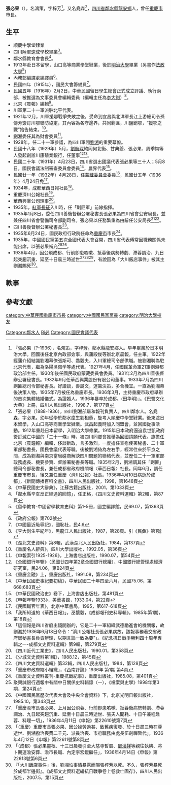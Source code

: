 {{Infobox Officeholder
|姓名=張必果
|圖像=File:張必果.jpg
|圖像大小=200px
|圖像說明=  
| 字       = 字梓芳
| 號       = 名鴻策
| 別名     = 名堯森
| 出生名   = 
| 出生日期 = 1891年？月？日
| 出生地點 = 
| 逝世日期 = {{dda|1936|4|10|1891||}}
| 逝世地點 = 
| 死因     = 
| 墓地     = 
| 墓地座標 = 
| 籍貫     = 
| 政黨     = 
| 其他政黨 = 
| 配偶     = 
| 伴侶     = 
| 兒女     = 
| 父母     = 
| 親屬     = 
| 母校     = 
| 著作     = 
| 簽名     = 
| 腳註     = 
| past     = 
}}
'''張必果'''（{{bd|1891年||1936年|4月10日|catIdx=Zhang張}}），名鴻策，字梓芳<ref>『張必果（?-1936），名鴻策，字梓芳。鄰水縣龍安鄉人。早年畢業於日本明治大學。回國後任北京內政部僉事，與蒲殿俊等辦北京晨報，任主筆。1922年 經蒲介紹結識劉湘幕僚張斯可、喬毅夫，入川軍總司令部供職。被劉湘聘為駐北京代表，繼為洛陽吳佩孚等處代表。1927年4月，任國民革命軍21軍劉湘都政治部主任。1930年後任國民政府蒙藏委員會委員。1931年2月為四川善後督辦公署秘書長。1932年9月任華西興業股份有限公司董事。1933年7月為四川剿匪總司令部秘書長。好諧談，善屬文，運籌決策，多合機宜。一直為劉湘幕後決策人物。1935年7月被任為重慶市長。1936年3月，主持重慶市政府舉辦的首次集體結婚儀式。為證婚人。1936年暴卒於成都。(田华明)』。《巴蜀文化大典》上冊，四川人民出版社，1998.7，第177頁</ref>，又名堯森<ref>「張必果（1888-1936），四川劉湘部屬和報刊負責人。四川鄰水人。名堯森，字必果。幼年從學於鄰水廩生劉相藜，旋考入順慶中學堂肄業。後東渡日本留學，入山口高等商業學堂肄業。武昌起義時加入同盟會，並回國從事活動。1912年重赴日本留學，入明治大學修業。1915年日本政府逼迫袁世凱政府簽訂滅亡中國的「二十一條」時，被四川同鄉會推舉為回國請願代表。旋擔任北京〈晨鐘報〉編輯，侈談新政，言多激烈。一度擔任宣慰使署秘書、二十軍軍部秘書長，國民會議代表等職。後被劉湘倚為左右手，經常往來於平京之間，成為劉湘與南京當局磋商解決四川問題的聯絡代表，並歷任二十一軍軍部政務處長、機要參贊、督辦署秘書長等職。1935年2月，劉湘調其任「剿匪」總司令部秘書長，兼任成都省政府機關報〈華西日報〉社長。同年6月，調任重慶市市長，後又兼任重慶〈濟川公報〉社長。1936年4月10日病逝於成都」，《新聞傳播百科全書》，四川人民出版社，1998，第1648頁</ref>，[[四川省|四川省]][[鄰水縣|鄰水縣]][[龍安鄉|龍安鄉]]人，曾任[[重慶市|重慶市]]市長。

== 生平 ==
* 順慶中學堂肄業
* 四川陸軍速成學校畢業<ref>《中華民國史大辭典》，江蘇古籍出版社，2001，第1033頁</ref>。
* 鄰水縣教育會會長<ref>「鄰水縣辛亥反正經過的回憶」，任正格，《四川文史資料選輯》第2輯，第87頁</ref>。
* 1913年赴日本留學，山口高等商業學堂肄業，後於[[明治大學|明治大學]]畢業〔另書作[[法政大學|法政大學]]<ref>《留學教育-中國留學教育史科》第1-5冊，國立編譯館，民69.07，第1363頁</ref>〕
* 內務部編譯處編譯員<ref>《政府公報》第702號</ref>。
* 民國四年（1915年），國民大會籌備員<ref>《中國最近恥辱記》，國恥社，民4.6</ref>。
* 民國五年（1916年）2月2日，中華民國留日學生總會正式成立評議、執行兩部，被推選為文事委員會編輯委員（編輯主任為[[李大釗|李大釗]]）<ref>《李大釗生平紀年》，黑龍江人民出版社，1987，第28頁。引《民彝》第1號</ref>。
* 北京《晨報》編輯<ref>《湖北文史資料》第8輯，武漢湖北人民出版社，1984，第137頁</ref>。
* 川軍第二十一軍派駐北平代表。
* 1921年12月，川軍援鄂戰爭失敗之後，受命到宜昌與北洋軍長江上游總司令孫傳芳簽訂川鄂聯防協定，其內容為各守邊界，共同剿匪，川鹽銷鄂，“援鄂之戰”始告結束。<ref>《重慶名人辭典》，四川大學出版社，1992.05，第36頁</ref>。
* [[劉湘|劉湘]]委任其為財會委員<ref>《申報索引1925-1926》，上海書店出版社，1990.07，第54頁</ref>。
* 1928年，任二十一軍參議，為四川軍閥[[劉湘|劉湘]]的重要幕僚。
* 民國十八年（1929年）5月，[[劉航琛|劉航琛]]約同何北衡、甘典夔、張必果、周季悔等人發起創辦川康殖業銀行，任董事<ref>《全國銀行年鑒》（民國廿四年第2章全國銀行總纜），中國銀行總管理處經濟研究室，民24.06，第B24頁</ref><ref>《重慶金融》上，重慶出版社，1991.08，第234頁</ref>。
* 民國二十年（1931年）4月23日，四川省選出國議代表張必果等三十人；5月8日，國民會議法制審查委員會委員<ref>《中華民國史事紀要初稿》，中華民國二十年四至六月，民國75.06，第668;683頁</ref>，農界代表<ref>《中華民國政治史》卷下，上海書店出版社，第481頁</ref>。
* 民國廿一年（1932年）4月28日，任[[蒙藏委員會|蒙藏委員會]]委員<ref>《申報年鑒1933》，美華書館，1933.04，第22頁</ref>，民國廿五年〈1936年〉4月24日免<ref>《民國職官年表》，北京中華書局，1995，第617-618頁</ref>。
* 1934年，成都華西日報社長<ref>「我所知道的《華西日報》」，巫懷毅，《成都報刊史料專輯》，1985年第1期，第18頁</ref>。
* 重慶濟川公報社長<ref>「這個報是四川省府出錢開辦的，它是二十一軍組織武德勵進會的機關報，故劉湘於1936年6月18日命令：“濟川公報社長張必果病故，該報事務著交省政府鄧秘書長負責辦理，以期言論一致為要”」。《紀念抗日戰爭勝利四十周年專輯之一-成都文史資料選輯》第9輯，第279頁</ref>。
* 華西興業公司理事<ref>《四川近代工業史》，四川人民出版社，1990.01，第358頁</ref>。
* 1935年，[[紅軍|紅軍]][[長征|長征]]入川時，任「剿匪軍」前線指揮。
* 1935年1月8日，委任四川善後督辦公署秘書長張必果為四川省會公安局長，並兼任四川省會警備司令部副司令。張必果以任務繁重為由辭任公安局長<ref>《少城文史資料第1輯》，1988.12，第45頁</ref><ref>《四川文史資料選輯》第32輯，四川人民出版社，1984，第128頁</ref>。
* 四川善後督辦公署秘書長<ref>「重慶市政府縮小組織」，《西南評論》1936年 第1期 第4頁</ref>。
* 1935年6月24日，國民政府行政院任命為[[重慶市|重慶市]]市長<ref>《重慶文史資料叢刊-重慶抗戰紀事》，重慶出版社，1985.08，第401頁</ref>。
* 1935年，中國國民黨第五次全國代表大會召開，四川省代表傅常因職務關係未能出席，以張必果補充<ref>聚興誠銀行週報中有關中日關係史料輯錄（一），《檔案與史學》1998年第3期，第24頁</ref><ref>《中國國民黨歷次代表大會及中央全會資料》下，北京光明日報出版社，1985.10，第343頁</ref>。
* 1936年4月，因公飛成都、行前卽患咳嗽、抵蓉後病勢轉劇、滯蓉調治、九日起突趨沉重、延至十日晨三時逝世<ref>「重慶渝市長張必果、上月因公飛蓉、行前卽患咳嗽、抵蓉後病勢轉劇、滯蓉調治、九日起突趨沉重、延至十日晨三時逝世、張夫人聞耗、十日午兼程赴蓉、料理一切」，1936年4月11日《申報》第22610號第7頁</ref><ref>「（重慶）重慶市長張必果、因公操勞過甚、致舊疾復發、於十日晨三時在蓉逝世、劉湘撥治喪費二千元、派員治喪、市府職務由處長伍劍禪暫代」，1936年4月12日《申報》第22611號第8頁</ref><ref>「（成都）張必果靈柩、十三日晨發引至大慈寺暫厝、[[鄧漢祥|鄧漢祥]]等親往執紼、將卜期運渝安葬、渝市長職、內定李宏錕繼任」，1936年4月14日《申報》第22613號第6頁</ref>，有說因為「大川飯店事件」被其主劉湘賜死<ref>『「大川飯店事件」後，劉湘怕事情暴露而賜張梓芳以死。不久，張梓芳暴死於成都半邊街』。《成都文史資料選編抗日戰爭卷上卷救亡圖存》，四川人民出版社，2007.5，第15頁</ref>。

== 軼事 ==
{{quote|
張必果未納小星之聲明<ref>《北洋畫報》民國18年第372期</ref><br />

四川革命軍駐京代表張必果，以革命人物，而不免於徵歌買笑，致謠諑紛紜，傳其已納小星。張頗懼內，因登報聲明如後。<br />
張必果啟事：國人喜談男女問題，凡關兩性之事，必張大其詞以為快。予旅京一載而蜚語頻來，不曰“別有戀愛”，即曰“新納側室”，捕風捉影之餘，若真有其事者。於是良朋引為杞，憂，恐其死於安樂；愛妻聞而惶惑，囗囗發生誤會；波詭雲譎，得未曾有。夫予既號稱代表而奔走於囗囗豪華之區，則徵歌買笑之事，在所不免。然而逢場做戲，事過輒忘，初無所謂戀愛也。況予既有妻，相處甚洽，雅不欲別生枝節以自擾，匪特現在無納妾之事，即盡此餘年，亦絕無所圖，此則差堪自信。用特聲明
}}

== 參考文獻 ==
{{reflist}}
{{重庆市市长}}
{{Authority control}}
[[category:中華民國重慶市市長|category:中華民國重慶市市長]]
[[category:中國國民黨黨員|category:中國國民黨黨員]]
[[category:明治大學校友|category:明治大學校友]]
[[Category:鄰水人|Category:鄰水人]]
[[Category:張姓|Bi必]]
[[Category:國民會議代表|Category:國民會議代表]]